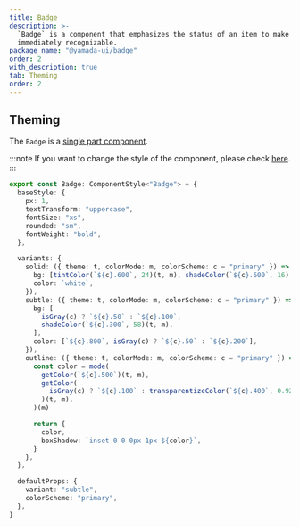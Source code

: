 ```yaml
---
title: Badge
description: >-
  `Badge` is a component that emphasizes the status of an item to make it
  immediately recognizable.
package_name: "@yamada-ui/badge"
order: 2
with_description: true
tab: Theming
order: 2
---
```


## Theming

The `Badge` is a [single part component](/styled-system/theming/component-styles#single-part-components).

:::note
If you want to change the style of the component, please check [here](/styled-system/theming/customize-theme#changing-the-style-of-components).
:::

```ts
export const Badge: ComponentStyle<"Badge"> = {
  baseStyle: {
    px: 1,
    textTransform: "uppercase",
    fontSize: "xs",
    rounded: "sm",
    fontWeight: "bold",
  },

  variants: {
    solid: ({ theme: t, colorMode: m, colorScheme: c = "primary" }) => ({
      bg: [tintColor(`${c}.600`, 24)(t, m), shadeColor(`${c}.600`, 16)(t, m)],
      color: `white`,
    }),
    subtle: ({ theme: t, colorMode: m, colorScheme: c = "primary" }) => ({
      bg: [
        isGray(c) ? `${c}.50` : `${c}.100`,
        shadeColor(`${c}.300`, 58)(t, m),
      ],
      color: [`${c}.800`, isGray(c) ? `${c}.50` : `${c}.200`],
    }),
    outline: ({ theme: t, colorMode: m, colorScheme: c = "primary" }) => {
      const color = mode(
        getColor(`${c}.500`)(t, m),
        getColor(
          isGray(c) ? `${c}.100` : transparentizeColor(`${c}.400`, 0.92)(t, m),
        )(t, m),
      )(m)

      return {
        color,
        boxShadow: `inset 0 0 0px 1px ${color}`,
      }
    },
  },

  defaultProps: {
    variant: "subtle",
    colorScheme: "primary",
  },
}
```
